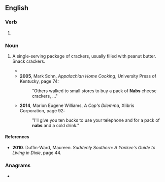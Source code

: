 ==English==

===Verb===
{{head|en|verb form}}

# {{en-past of|nab}}

===Noun===
{{head|en|noun}}

# A single-serving package of crackers, usually filled with peanut butter. Snack crackers.
#: {{ux|en|He purchased a pack of '''nabs''' from the vending machine.}}
#* {{quote-text|year=1996|author=Grace Ollis Calhoun|title=Growing Up Country and Liking It!|publisher=The Overmountain Press|page=27|passage="Essos and Phillips 66s meant a pack of '''nabs''' and a Grapette for me."}}
#* '''2005''', Mark Sohn, ''Appalachian Home Cooking'', University Press of Kentucky, page 74:
#*: "Others walked to small stores to buy a pack of '''Nabs''' cheese crackers, ..."
#* '''2014''', Marion Eugene Williams, ''A Cop's Dilemma'', Xlibris Corporation, page 92:
#*: "I'll give you ten bucks to use your telephone and for a pack of '''nabs''' and a cold drink."

====References====
* '''2010'''. Duffin-Ward, Maureen. ''Suddenly Southern: A Yankee's Guide to Living in Dixie'', page 44.

===Anagrams===
* {{anagrams|en|a=abns|BNAs|Bans|bans}}